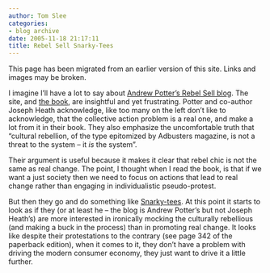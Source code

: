```yaml
---
author: Tom Slee
categories:
- blog archive
date: 2005-11-18 21:17:11
title: Rebel Sell Snarky-Tees
---
```


::: {.callout-note}

This page has been migrated from an earlier version of this site. 
Links and images may be broken.

:::



				

I imagine I'll have a lot to say about [Andrew Potter's Rebel Sell blog](http://www.rebelsell.com/blog). The site, and [the book](http://www.rebelsell.com/), are insightful and yet frustrating. Potter and co-author Joseph Heath acknowledge, like too many on the left don't like to acknowledge, that the collective action problem is a real one, and make a lot from it in their book. They also emphasize the uncomfortable truth that "cultural rebellion, of the type epitomized by Adbusters magazine, is not a threat to the system -- it _is_ the system". 




Their argument is useful because it makes it clear that rebel chic is not the same as real change. The point, I thought when I read the book, is that if we want a just society then we need to focus on actions that lead to real change rather than engaging in individualistic pseudo-protest.




But then they go and do something like [Snarky-tees](http://www.cafepress.com/rebelsell). At this point it starts to look as if they (or at least he -- the blog is Andrew Potter's but not Joseph Heath's) are more interested in ironically mocking the culturally rebellious (and making a buck in the process) than in promoting real change. It looks like despite their protestations to the contrary (see page 342 of the paperback edition), when it comes to it, they don't have a problem with driving the modern consumer economy, they just want to drive it a little further. 


		
